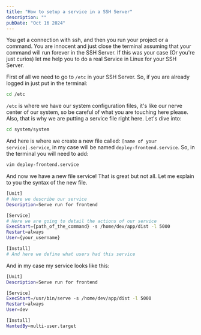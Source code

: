 ```yaml
---
title: "How to setup a service in a SSH Server"
description: ""
pubDate: "Oct 16 2024"
---
```


You get a connection with ssh, and then you run your project or a command. You are innocent and just close the terminal assuming that your command will run forever in the SSH Server. If this was your case (Or you're just curios) let me help you to do a real Service in Linux for your SSH Server.

First of all we need to go to `/etc` in your SSH Server. So, if you are already logged in just put in the terminal:

```bash
cd /etc
```

`/etc` is where we have our system configuration files, it's like our nerve center of our system, so be careful of what you are touching here please. Also, that is why we are putting a service file right here. Let's dive into:

```bash
cd system/system
```

And here is where we create a new file called: `[name of your service].service`, in my case will be named `deploy-frontend.service`. So, in the terminal you will need to add:

```bash
vim deploy-frontend.service
```

And now we have a new file service! That is great but not all. Let me explain to you the syntax of the new file.

```bash
[Unit]
# Here we describe our service
Description=Serve run for frontend

[Service]
# Here we are going to detail the actions of our service
ExecStart={path_of_the_command} -s /home/dev/app/dist -l 5000
Restart=always
User={your_username}

[Install]
# And here we define what users had this service
```

And in my case my service looks like this:

```bash
[Unit]
Description=Serve run for frontend

[Service]
ExecStart=/usr/bin/serve -s /home/dev/app/dist -l 5000
Restart=always
User=dev

[Install]
WantedBy=multi-user.target
```
